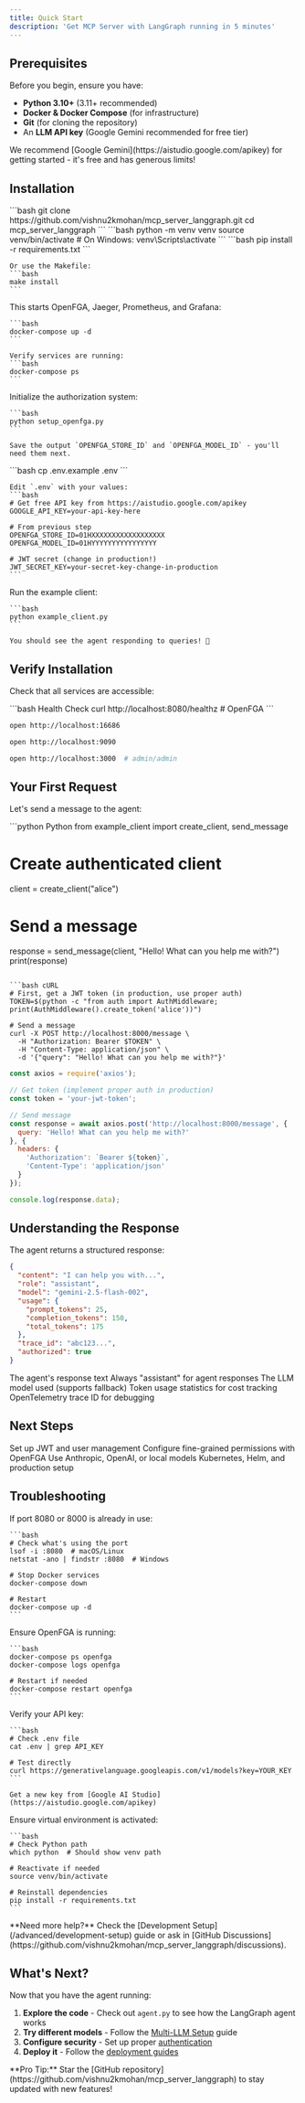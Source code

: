 ```yaml
---
title: Quick Start
description: 'Get MCP Server with LangGraph running in 5 minutes'
---
```


## Prerequisites

Before you begin, ensure you have:

- **Python 3.10+** (3.11+ recommended)
- **Docker & Docker Compose** (for infrastructure)
- **Git** (for cloning the repository)
- An **LLM API key** (Google Gemini recommended for free tier)

<Tip>
  We recommend [Google Gemini](https://aistudio.google.com/apikey) for getting started - it's free and has generous limits!
</Tip>

## Installation

<Steps>
  <Step title="Clone the Repository">
    ```bash
    git clone https://github.com/vishnu2kmohan/mcp_server_langgraph.git
    cd mcp_server_langgraph
    ```
  </Step>

  <Step title="Create Virtual Environment">
    ```bash
    python -m venv venv
    source venv/bin/activate  # On Windows: venv\Scripts\activate
    ```
  </Step>

  <Step title="Install Dependencies">
    ```bash
    pip install -r requirements.txt
    ```

    Or use the Makefile:
    ```bash
    make install
    ```
  </Step>

  <Step title="Start Infrastructure">
    This starts OpenFGA, Jaeger, Prometheus, and Grafana:

    ```bash
    docker-compose up -d
    ```

    Verify services are running:
    ```bash
    docker-compose ps
    ```
  </Step>

  <Step title="Setup OpenFGA">
    Initialize the authorization system:

    ```bash
    python setup_openfga.py
    ```

    Save the output `OPENFGA_STORE_ID` and `OPENFGA_MODEL_ID` - you'll need them next.
  </Step>

  <Step title="Configure Environment">
    ```bash
    cp .env.example .env
    ```

    Edit `.env` with your values:
    ```bash
    # Get free API key from https://aistudio.google.com/apikey
    GOOGLE_API_KEY=your-api-key-here

    # From previous step
    OPENFGA_STORE_ID=01HXXXXXXXXXXXXXXXXXX
    OPENFGA_MODEL_ID=01HYYYYYYYYYYYYYYYY

    # JWT secret (change in production!)
    JWT_SECRET_KEY=your-secret-key-change-in-production
    ```
  </Step>

  <Step title="Test the Installation">
    Run the example client:

    ```bash
    python example_client.py
    ```

    You should see the agent responding to queries! 🎉
  </Step>
</Steps>

## Verify Installation

Check that all services are accessible:

<CodeGroup>
```bash Health Check
curl http://localhost:8080/healthz  # OpenFGA
```

```bash Jaeger UI
open http://localhost:16686
```

```bash Prometheus
open http://localhost:9090
```

```bash Grafana
open http://localhost:3000  # admin/admin
```
</CodeGroup>

## Your First Request

Let's send a message to the agent:

<CodeGroup>
```python Python
from example_client import create_client, send_message

# Create authenticated client
client = create_client("alice")

# Send a message
response = send_message(client, "Hello! What can you help me with?")
print(response)
```

```bash cURL
# First, get a JWT token (in production, use proper auth)
TOKEN=$(python -c "from auth import AuthMiddleware; print(AuthMiddleware().create_token('alice'))")

# Send a message
curl -X POST http://localhost:8000/message \
  -H "Authorization: Bearer $TOKEN" \
  -H "Content-Type: application/json" \
  -d '{"query": "Hello! What can you help me with?"}'
```

```javascript JavaScript
const axios = require('axios');

// Get token (implement proper auth in production)
const token = 'your-jwt-token';

// Send message
const response = await axios.post('http://localhost:8000/message', {
  query: 'Hello! What can you help me with?'
}, {
  headers: {
    'Authorization': `Bearer ${token}`,
    'Content-Type': 'application/json'
  }
});

console.log(response.data);
```
</CodeGroup>

## Understanding the Response

The agent returns a structured response:

```json
{
  "content": "I can help you with...",
  "role": "assistant",
  "model": "gemini-2.5-flash-002",
  "usage": {
    "prompt_tokens": 25,
    "completion_tokens": 150,
    "total_tokens": 175
  },
  "trace_id": "abc123...",
  "authorized": true
}
```

<ResponseField name="content" type="string">
  The agent's response text
</ResponseField>

<ResponseField name="role" type="string">
  Always "assistant" for agent responses
</ResponseField>

<ResponseField name="model" type="string">
  The LLM model used (supports fallback)
</ResponseField>

<ResponseField name="usage" type="object">
  Token usage statistics for cost tracking
</ResponseField>

<ResponseField name="trace_id" type="string">
  OpenTelemetry trace ID for debugging
</ResponseField>

## Next Steps

<CardGroup cols={2}>
  <Card title="Configure Authentication" icon="key" href="/getting-started/authentication">
    Set up JWT and user management
  </Card>
  <Card title="Add Authorization" icon="shield" href="/getting-started/authorization">
    Configure fine-grained permissions with OpenFGA
  </Card>
  <Card title="Switch LLM Providers" icon="shuffle" href="/guides/multi-llm-setup">
    Use Anthropic, OpenAI, or local models
  </Card>
  <Card title="Deploy to Production" icon="cloud" href="/deployment/overview">
    Kubernetes, Helm, and production setup
  </Card>
</CardGroup>

## Troubleshooting

<AccordionGroup>
  <Accordion title="Port already in use">
    If port 8080 or 8000 is already in use:

    ```bash
    # Check what's using the port
    lsof -i :8080  # macOS/Linux
    netstat -ano | findstr :8080  # Windows

    # Stop Docker services
    docker-compose down

    # Restart
    docker-compose up -d
    ```
  </Accordion>

  <Accordion title="OpenFGA connection refused">
    Ensure OpenFGA is running:

    ```bash
    docker-compose ps openfga
    docker-compose logs openfga

    # Restart if needed
    docker-compose restart openfga
    ```
  </Accordion>

  <Accordion title="API key invalid">
    Verify your API key:

    ```bash
    # Check .env file
    cat .env | grep API_KEY

    # Test directly
    curl https://generativelanguage.googleapis.com/v1/models?key=YOUR_KEY
    ```

    Get a new key from [Google AI Studio](https://aistudio.google.com/apikey)
  </Accordion>

  <Accordion title="Module not found">
    Ensure virtual environment is activated:

    ```bash
    # Check Python path
    which python  # Should show venv path

    # Reactivate if needed
    source venv/bin/activate

    # Reinstall dependencies
    pip install -r requirements.txt
    ```
  </Accordion>
</AccordionGroup>

<Note>
  **Need more help?** Check the [Development Setup](/advanced/development-setup) guide or ask in [GitHub Discussions](https://github.com/vishnu2kmohan/mcp_server_langgraph/discussions).
</Note>

## What's Next?

Now that you have the agent running:

1. **Explore the code** - Check out `agent.py` to see how the LangGraph agent works
2. **Try different models** - Follow the [Multi-LLM Setup](/guides/multi-llm-setup) guide
3. **Configure security** - Set up proper [authentication](/getting-started/authentication)
4. **Deploy it** - Follow the [deployment guides](/deployment/overview)

<Info>
  **Pro Tip:** Star the [GitHub repository](https://github.com/vishnu2kmohan/mcp_server_langgraph) to stay updated with new features!
</Info>
